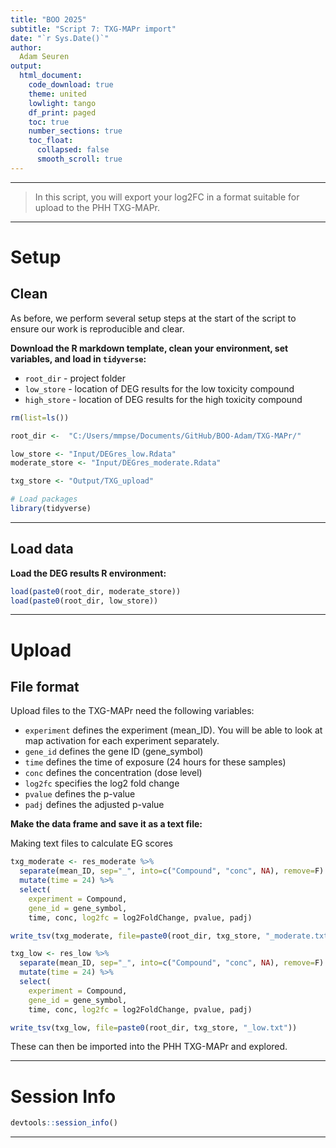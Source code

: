 ```yaml
---
title: "BOO 2025"
subtitle: "Script 7: TXG-MAPr import"
date: "`r Sys.Date()`" 
author: 
  Adam Seuren
output:
  html_document:
    code_download: true
    theme: united
    lowlight: tango
    df_print: paged
    toc: true
    number_sections: true
    toc_float:
      collapsed: false
      smooth_scroll: true
---
```


***

> In this script, you will export your log2FC in a format suitable for upload to the PHH TXG-MAPr.

***

# Setup

## Clean

As before, we perform several setup steps at the start of the script to ensure our work is reproducible and clear. 

**Download the R markdown template, clean your environment, set variables, and load in `tidyverse`:**

* `root_dir` - project folder
* `low_store` - location of DEG results for the low toxicity compound
* `high_store` - location of DEG results for the high toxicity compound

```r
rm(list=ls())

root_dir <-  "C:/Users/mmpse/Documents/GitHub/BOO-Adam/TXG-MAPr/"

low_store <- "Input/DEGres_low.Rdata"
moderate_store <- "Input/DEGres_moderate.Rdata"

txg_store <- "Output/TXG_upload"

# Load packages
library(tidyverse)
```

***

## Load data

**Load the DEG results R environment:**

```r
load(paste0(root_dir, moderate_store))
load(paste0(root_dir, low_store))
```

***

# Upload

## File format

Upload files to the TXG-MAPr need the following variables:

* `experiment` defines the experiment (mean_ID). You will be able to look at map activation for each experiment separately.
* `gene_id` defines the gene ID (gene_symbol)
* `time` defines the time of exposure (24 hours for these samples)
* `conc` defines the concentration (dose level)
* `log2fc` specifies the log2 fold change
* `pvalue` defines the p-value
* `padj` defines the adjusted p-value

**Make the data frame and save it as a text file:**

Making text files to calculate EG scores

```r
txg_moderate <- res_moderate %>% 
  separate(mean_ID, sep="_", into=c("Compound", "conc", NA), remove=F) %>% 
  mutate(time = 24) %>% 
  select(
    experiment = Compound,
    gene_id = gene_symbol,
    time, conc, log2fc = log2FoldChange, pvalue, padj)

write_tsv(txg_moderate, file=paste0(root_dir, txg_store, "_moderate.txt"))

txg_low <- res_low %>% 
  separate(mean_ID, sep="_", into=c("Compound", "conc", NA), remove=F) %>% 
  mutate(time = 24) %>% 
  select(
    experiment = Compound,
    gene_id = gene_symbol,
    time, conc, log2fc = log2FoldChange, pvalue, padj)

write_tsv(txg_low, file=paste0(root_dir, txg_store, "_low.txt"))
```

These can then be imported into the PHH TXG-MAPr and explored. 

***

# Session Info

```r
devtools::session_info()
```

***


